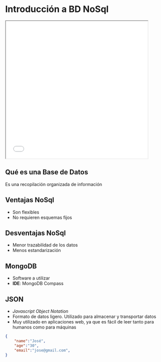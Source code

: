 # Introducción a BD NoSql 

<iframe 
    src="/ti3v32/docs/clase02.pdf" 
    width="90%" 
    height="440x" 
    style={{ border: "none" }}
></iframe>


## Qué es una Base de Datos

Es una recopilación organizada de información

## Ventajas NoSql

- Son flexibles
- No requieren esquemas fijos

## Desventajas NoSql

- Menor trazabilidad de los datos
- Menos estandarización

## MongoDB

- Software a utilizar
- **IDE**: MongoDB Compass

## JSON

- *Javascript Object Notation*
- Formato de datos ligero. Utilizado para almacenar y transportar datos
- Muy utilizado en aplicaciones web, ya que es fácil de leer tanto para humanos como para máquinas

```json
{
    "name":"José",
    "age":"30",
    "email":"jose@gmail.com",
}
```
